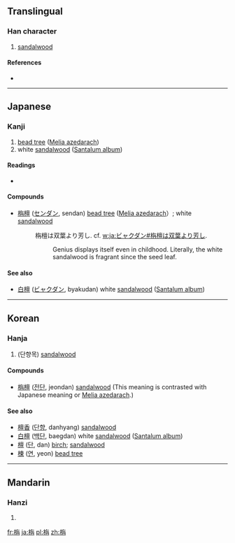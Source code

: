 ==Translingual==

===Han character===
{{Han char|rn=75|rad=木|as=06|sn=10|four=4894<sub>7</sub>|canj=木人月卜 (DOBY)}}

# [[sandalwood]]

====References====
* {{Han ref|kx=0523.240|dkj=14737|dj=0912.030|hdz=21200.050|uh=6834|ud=26676|bh=D1EA|bd=53738}}

----

==Japanese==

===Kanji===
{{ja-kanji|grade=|rs=木06}}

# [[bead tree]] ([[w:Melia azedarach|Melia azedarach]])
# white [[sandalwood]] ([[w:Santalum album|Santalum album]])

====Readings====
* {{ja-readings|on=[[せん]] (sen)|kun=}}

====Compounds====
* [[栴檀]] ([[センダン]], sendan) [[bead tree]] ([[w:Melia azedarach|Melia azedarach]]）; white [[sandalwood]]
*: 栴檀は双葉より芳し. cf. [[w:ja:ビャクダン#栴檀は双葉より芳し]]. 
*:: Genius displays itself even in childhood. Literally, the white sandalwood is fragrant since the seed leaf. 

====See also====
* [[白檀]] ([[ビャクダン]], byakudan) white [[sandalwood]] ([[w:Santalum album|Santalum album]])

----

==Korean==

===Hanja===
{{ko-hanja|hangeul=전|eumhun=|rv=jeon|mr=chŏn|y=cen}}

# (단향목) [[sandalwood]]

====Compounds====
* [[栴檀]] ([[전단]], jeondan) [[sandalwood]] (This meaning is contrasted with Japanese meaning {{term|bead tree}} or [[w:Melia azedarach|Melia azedarach]].)

====See also====
* [[檀香]] ([[단향]], danhyang) [[sandalwood]]
* [[白檀]] ([[백단]], baegdan) white [[sandalwood]] ([[w:Santalum album|Santalum album]])
* [[檀]] ([[단]], dan) [[birch]]; [[sandalwood]]
* [[楝]] ([[연]], yeon) [[bead tree]]

----

==Mandarin==

===Hanzi===
{{cmn-hanzi|pin=[[zhān]] ([[zhan1]])|wg=chan<sup>1</sup>}}

# {{defn|lang=cmn|sort=木06}}

[[fr:栴]]
[[ja:栴]]
[[pl:栴]]
[[zh:栴]]